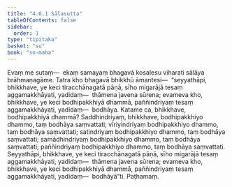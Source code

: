 ```yaml
---
title: "4.6.1 Sālasutta"
tableOfContents: false
sidebar:
  order: 1
type: "tipitaka"
basket: "su"
book: "sn-maha"
---
```



<DynamicBreadcrumb />

<Division number="521" book="sn-maha">

<Paragraph number="1193" book="sn-maha">
Evaṃ me sutaṃ—  ekaṃ samayaṃ bhagavā kosalesu viharati sālāya brāhmaṇagāme. Tatra kho bhagavā bhikkhū āmantesi—  “seyyathāpi, bhikkhave, ye keci tiracchānagatā pāṇā, sīho migarājā tesaṃ aggamakkhāyati, yadidaṃ—  thāmena javena sūrena; evameva kho, bhikkhave, ye keci bodhipakkhiyā dhammā, paññindriyaṃ tesaṃ aggamakkhāyati, yadidaṃ—  bodhāya.
</Paragraph>

<Paragraph number="1194" book="sn-maha">
Katame ca, bhikkhave, bodhipakkhiyā dhammā? Saddhindriyaṃ, bhikkhave, bodhipakkhiyo dhammo, taṃ bodhāya saṃvattati; vīriyindriyaṃ bodhipakkhiyo dhammo, taṃ bodhāya saṃvattati; satindriyaṃ bodhipakkhiyo dhammo, taṃ bodhāya saṃvattati; samādhindriyaṃ bodhipakkhiyo dhammo, taṃ bodhāya saṃvattati; paññindriyaṃ bodhipakkhiyo dhammo, taṃ bodhāya saṃvattati. Seyyathāpi, bhikkhave, ye keci tiracchānagatā pāṇā, sīho migarājā tesaṃ aggamakkhāyati, yadidaṃ—  thāmena javena sūrena; evameva kho, bhikkhave, ye keci bodhipakkhiyā dhammā, paññindriyaṃ tesaṃ aggamakkhāyati, yadidaṃ—  bodhāyā”ti.

</Paragraph>
</Division>

<Paragraph number="1195" type="center" book="sn-maha">
Paṭhamaṃ.
</Paragraph>